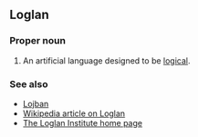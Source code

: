==Loglan==
===Proper noun===
#An artificial language designed to be [[logical]].
===See also===
*[[Lojban]]
*[[en:Loglan|Wikipedia article on Loglan]]
*[http://www.loglan.org The Loglan Institute home page]